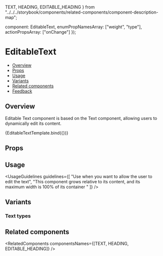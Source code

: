   TEXT,
  HEADING,
  EDITABLE_HEADING
} from "../../../storybook/components/related-components/component-description-map";

  component: EditableText,
  enumPropNamesArray: ["weight", "type"],
  actionPropsArray: ["onChange"]
});

<Meta
  title="Inputs/EditableText"
  component={EditableText}
  argTypes={metaSettings.argTypes}
  decorators={metaSettings.decorators}
/>


# EditableText

- [Overview](#overview)
- [Props](#props)
- [Usage](#usage)
- [Variants](#variants)
- [Related components](#related-components)
- [Feedback](#feedback)

## Overview

Editable Text component is based on the <Link href="/?path=/docs/text-text--overview" withoutSpacing>Text</Link> component, allowing users to dynamically edit its content.

<Canvas>
  <Story
    name="Overview"
    args={{
      value: "This text is an editable text",
      type: EditableText.types.H1
    }}
    play={overviewPlaySuite}
  >
    {EditableTextTemplate.bind({})}
  </Story>
</Canvas>

## Props

<ArgsTable story="Overview" />

## Usage

<UsageGuidelines
  guidelines={[
    "Use when you want to allow the user to edit the text",
    "This component grows relative to its content, and its maximum width is 100% of its container "
  ]}
/>

## Variants

### Text types

<Canvas>
  <Story name="Types">
    <EditableText type={EditableText.types.H1} value="Text1" />
    <EditableText type={EditableText.types.H2} value="Text2" />
  </Story>
</Canvas>

## Related components

<RelatedComponents componentsNames={[TEXT, HEADING, EDITABLE_HEADING]} />
